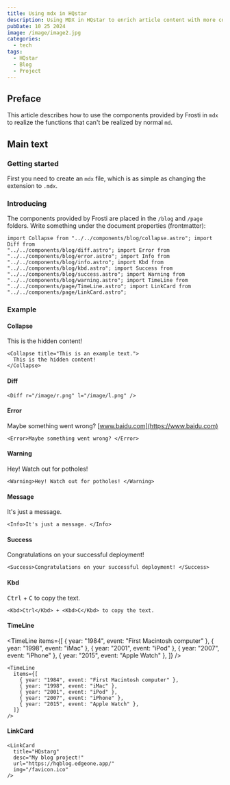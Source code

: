 ```yaml
---
title: Using mdx in HQstar
description: Using MDX in HQstar to enrich article content with more components
pubDate: 10 25 2024
image: /image/image2.jpg
categories:
  - tech
tags:
  - HQstar
  - Blog
  - Project
---
```



## Preface

This article describes how to use the components provided by Frosti in `mdx` to realize the functions that can't be realized by normal `md`.

## Main text

### Getting started

First you need to create an `mdx` file, which is as simple as changing the extension to `.mdx`.

### Introducing

The components provided by Frosti are placed in the `/blog` and `/page` folders. Write something under the document properties (frontmatter):

```astro
import Collapse from "../../components/blog/collapse.astro"; import Diff from
"../../components/blog/diff.astro"; import Error from
"../../components/blog/error.astro"; import Info from
"../../components/blog/info.astro"; import Kbd from
"../../components/blog/kbd.astro"; import Success from
"../../components/blog/success.astro"; import Warning from
"../../components/blog/warning.astro"; import TimeLine from
"../../components/page/TimeLine.astro"; import LinkCard from
"../../components/page/LinkCard.astro";
```

### Example

#### Collapse

<Collapse title="This is an example text.">
  This is the hidden content!
</Collapse>

```astro
<Collapse title="This is an example text.">
  This is the hidden content!
</Collapse>
```

#### Diff

<Diff r="/image/r.png" l="/image/1.png"></Diff>

```astro
<Diff r="/image/r.png" l="/image/l.png" />
```

#### Error

<Error>Maybe something went wrong? [www.baidu.com](https://www.baidu.com)</Error>

```astro
<Error>Maybe something went wrong? </Error>
```

#### Warning

<Warning>Hey! Watch out for potholes! </Warning>

```astro
<Warning>Hey! Watch out for potholes! </Warning>
```

#### Message

<Info>It's just a message. </Info>

```astro
<Info>It's just a message. </Info>
```

#### Success

<Success>Congratulations on your successful deployment! </Success>

```astro
<Success>Congratulations on your successful deployment! </Success>
```

#### Kbd

<Kbd>Ctrl</Kbd> + <Kbd>C</Kbd> to copy the text.

```astro
<Kbd>Ctrl</Kbd> + <Kbd>C</Kbd> to copy the text.
```

#### TimeLine

<TimeLine
  items={[
    { year: "1984", event: "First Macintosh computer" },
    { year: "1998", event: "iMac" },
    { year: "2001", event: "iPod" },
    { year: "2007", event: "iPhone" },
    { year: "2015", event: "Apple Watch" },
  ]}
/>

```astro
<TimeLine
  items={[
    { year: "1984", event: "First Macintosh computer" },
    { year: "1998", event: "iMac" },
    { year: "2001", event: "iPod" },
    { year: "2007", event: "iPhone" },
    { year: "2015", event: "Apple Watch" },
  ]}
/>
```

#### LinkCard

<LinkCard
  title="HQ Blog"
  desc="My blog project!"
  url="https://hqblog.edgeone.app/"
  img="/favicon.ico"
/>

```astro
<LinkCard
  title="HQstarg"
  desc="My blog project!"
  url="https://hqblog.edgeone.app/"
  img="/favicon.ico"
/>
```
